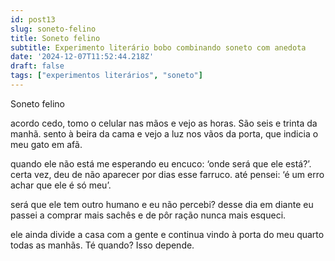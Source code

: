 ```yaml
---
id: post13
slug: soneto-felino
title: Soneto felino
subtitle: Experimento literário bobo combinando soneto com anedota
date: '2024-12-07T11:52:44.218Z'
draft: false
tags: ["experimentos literários", "soneto"]
---
```

Soneto felino

acordo cedo, tomo o celular nas mãos
e vejo as horas. São seis e trinta da manhã.
sento à beira da cama e vejo a luz nos vãos
da porta, que indicia o meu gato em afã.

quando ele não está me esperando eu encuco:
‘onde será que ele está?’. certa vez, deu
de não aparecer por dias esse farruco.
até pensei: ‘é um erro achar que ele é só meu’.

será que ele tem outro humano e eu não percebi?
desse dia em diante eu passei a comprar mais
sachês e de pôr ração nunca mais esqueci.

ele ainda divide a casa com a gente
e continua vindo à porta do meu quarto
todas as manhãs. Té quando? Isso depende.